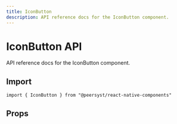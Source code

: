 ```yaml
---
title: IconButton
description: API reference docs for the IconButton component.
---
```



# IconButton API

API reference docs for the IconButton component.

## Import

```tsx
import { IconButton } from "@peersyst/react-native-components"
```

## Props

<Props component="IconButton" />